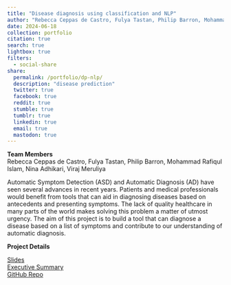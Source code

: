 ```yaml
---
title: "Disease diagnosis using classification and NLP"
author: "Rebecca Ceppas de Castro, Fulya Tastan, Philip Barron, Mohammad Rafiqul Islam, Nina Adhikari, Viraj Meruliya "
date: 2024-06-18
collection: portfolio
citation: true
search: true
lightbox: true
filters:
  - social-share
share:
  permalink: /portfolio/dp-nlp/
  description: "disease prediction"
  twitter: true
  facebook: true
  reddit: true
  stumble: true
  tumblr: true
  linkedin: true
  email: true
  mastodon: true
---  
```


**Team Members**  
Rebecca Ceppas de Castro, Fulya Tastan, Philip Barron, Mohammad Rafiqul Islam, Nina Adhikari, Viraj Meruliya  

Automatic Symptom Detection (ASD) and Automatic Diagnosis (AD) have seen several advances in recent years. Patients and medical professionals would benefit from tools that can aid in diagnosing diseases based on antecedents and presenting symptoms. The lack of quality healthcare in many parts of the world makes solving this problem a matter of utmost urgency. The aim of this project is to build a tool that can diagnose a disease based on a list of symptoms and contribute to our understanding of automatic diagnosis.  

**Project Details**  

<a href="https://www.erdosinstitute.org/_files/ugd/161362_010d1152780f45b6b684df1fee5c4d8c.pdf" target="_blank">Slides</a>  
<a href="https://www.erdosinstitute.org/_files/ugd/161362_7030bf123ec149a4876e5b65e2c09a00.pdf" target="_blank">Executive Summary</a>  
<a href="https://github.com/nina-adhikari/disease_prediction" target="_blank">GitHub Repo</a>  